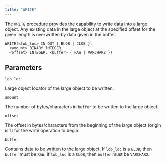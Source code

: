 ```yaml
---
title: "WRITE"
---
```


The `WRITE` procedure provides the capability to write data into a large object. Any existing data in the large object at the specified offset for the given length is overwritten by data given in the buffer.

```text
WRITE(<lob_loc> IN OUT { BLOB | CLOB },
  <amount> BINARY_INTEGER,
  <offset> INTEGER, <buffer> { RAW | VARCHAR2 })
```

## Parameters

`lob_loc`

 Large object locator of the large object to be written.

`amount`

 The number of bytes/characters in `buffer` to be written to the large object.

`offset`

 The offset in bytes/characters from the beginning of the large object (origin is 1) for the write operation to begin.

`buffer`

 Contains data to be written to the large object. If `lob_loc` is a `BLOB`, then `buffer` must be `RAW`. If `lob_loc` is a `CLOB`, then `buffer` must be `VARCHAR2`.
